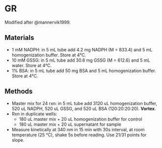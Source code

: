 # GR {#GR}

Modified after @mannervik1999.

## Materials
-	1 mM NADPH: in 5 mL tube add 4.2 mg NADPH (M = 833.4) and 5 mL homogenization buffer. Store at 4°C.
-	10 mM GSSG: in 5 mL tube add 30.6 mg GSSG (M = 612.6) and 5 mL water. Store at 4°C.
-	1% BSA: in 5 mL tube add 50 mg BSA and 5 mL homogenization buffer. Store at 4°C.

## Methods

- Master mix for 24 rxn: in 5 mL tube add 3120 uL homogenization buffer, 520 uL NADPH, 520 uL GSSG, and 520 uL BSA (120:20:20:20). **Vortex**.
-	Rxn in duplicate wells: 
    + 180 uL master mix + 20 uL homogenization buffer for control
    + 180 uL master mix + 20 uL supernatant for sample
-	Measure kinetically at 340 nm in 15 min with 30s interval, at room temperature (25 °C), shake 5s before reading. Use 21/31 points for slope.
